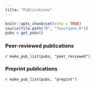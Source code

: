 ```yaml
---
title: "Publications"
---
```


```r
knitr::opts_chunk$set(echo = TRUE)
source(file.path("R", "functions.R"))
pubs = get_pubs()
```


### Peer-reviewed publications

`r make_pub_list(pubs, "peer_reviewed")`

### Preprint publications

`r make_pub_list(pubs, "prepint")`
